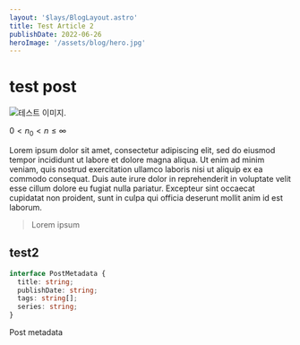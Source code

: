 ```yaml
---
layout: '$lays/BlogLayout.astro'
title: Test Article 2
publishDate: 2022-06-26
heroImage: '/assets/blog/hero.jpg'
---
```


# test post

<Image imgSrc='/assets/blog/hero.jpg' alt='테스트 이미지.' caption='테스트 이미지1' />

$0 < n_0 < n \le \infty$

Lorem ipsum dolor sit amet, consectetur adipiscing elit, sed do eiusmod tempor incididunt ut labore et dolore magna aliqua. Ut enim ad minim veniam, quis nostrud exercitation ullamco laboris nisi ut aliquip ex ea commodo consequat. Duis aute irure dolor in reprehenderit in voluptate velit esse cillum dolore eu fugiat nulla pariatur. Excepteur sint occaecat cupidatat non proident, sunt in culpa qui officia deserunt mollit anim id est laborum.

> Lorem ipsum

## test2

```ts
interface PostMetadata {
  title: string;
  publishDate: string;
  tags: string[];
  series: string;
}
```

Post metadata
